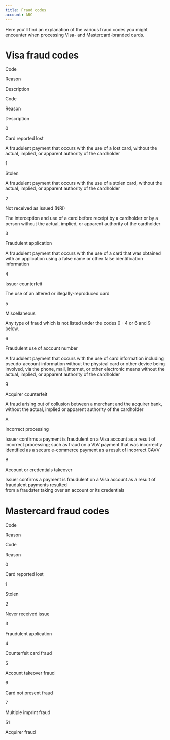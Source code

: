 ```yaml
---
title: Fraud codes
account: ABC
---
```

Here you'll find an explanation of the various fraud codes you might encounter when processing Visa- and Mastercard-branded cards.

Visa fraud codes
================

Code

Reason

Description

Code

Reason

Description

0

Card reported lost

A fraudulent payment that occurs with the use of a lost card, without the actual, implied, or apparent authority of the cardholder

1

Stolen

A fraudulent payment that occurs with the use of a stolen card, without the actual, implied, or apparent authority of the cardholder

2

Not received as issued (NRI)

The interception and use of a card before receipt by a cardholder or by a person without the actual, implied, or apparent authority of the cardholder

3

Fraudulent application

A fraudulent payment that occurs with the use of a card that was obtained with an application using a false name or other false identification information

4

Issuer counterfeit

The use of an altered or illegally-reproduced card

5

Miscellaneous

Any type of fraud which is not listed under the codes 0 - 4 or 6 and 9 below.

6

Fraudulent use of account number

A fraudulent payment that occurs with the use of card information including pseudo-account information without the physical card or other device being involved, via the phone, mail, Internet, or other electronic means without the actual, implied, or apparent authority of the cardholder

9

Acquirer counterfeit

A fraud arising out of collusion between a merchant and the acquirer bank, without the actual, implied or apparent authority of the cardholder

A

Incorrect processing

Issuer confirms a payment is fraudulent on a Visa account as a result of incorrect processing; such as fraud on a VbV payment that was incorrectly identified as a secure e-commerce payment as a result of incorrect CAVV

B

Account or credentials takeover

Issuer confirms a payment is fraudulent on a Visa account as a result of fraudulent payments resulted  
from a fraudster taking over an account or its credentials

Mastercard fraud codes
======================

Code

Reason

Code

Reason

0

Card reported lost

1

Stolen

2

Never received issue

3

Fraudulent application

4

Counterfeit card fraud

5

Account takeover fraud

6

Card not present fraud

7

Multiple imprint fraud

51

Acquirer fraud

  
